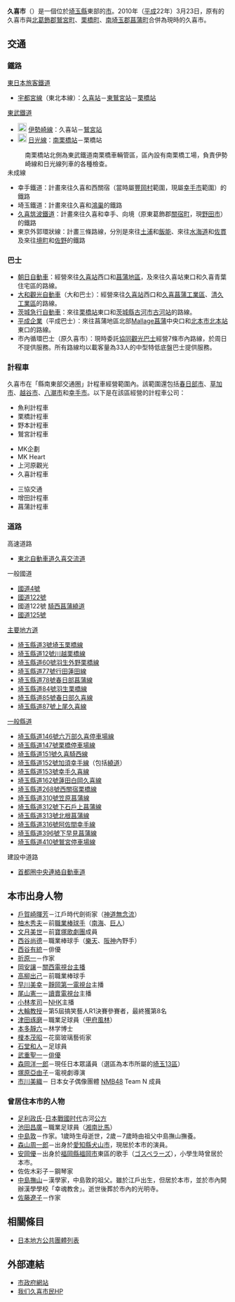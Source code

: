 {{日本都市
| 自治體名=久喜市
|圖像=[[File:Washimiyajinja_haiden.jpg|240px]]
|圖像說明=[[鷲宮神社|鷲宮神社]]（[[土師氏|土師]]之宮）
| 市章=[[File:Emblem_of_Kuki,_Saitama.svg|100px]]
| 日文原名=久喜市
| 平假名=くきし
| 羅馬字拼音=Kuki-shi
| 都道府縣=埼玉縣
| 支廳=
| 編號=11232-1
| 面積=82.40
| 邊界未定=
| 人口=154,368
| 統計時間=2010年8月1日
| 自治體=[[加須市|加須市]]、[[幸手市|幸手市]]、[[桶川市|桶川市]]、[[鴻巢市|鴻巢市]]、[[蓮田市|蓮田市]]、[[杉戶町|杉戶町]]、[[白岡市|白岡市]]、[[宮代町|宮代町]]<br />'''[[茨城縣|茨城縣]]'''：[[古河市|古河市]]、[[五霞町|五霞町]]
| 樹=
| 花=
| 鳥=
| 其他象徵物=
| 其他象徵=
| 郵遞區號=346-8501
| 所在地=久喜市大字下早見85-3
| 電話號碼=480-22-1111
| 外部連結=http://www.city.kuki.lg.jp/index.html
| 經度=
| 緯度=
| 地圖=[[File:Kuki_in_Saitama_Prefecture_Ja.svg|250px]]
| 註記= 
}}
'''久喜市'''（{{jpn|j=久喜市|hg=くきし|rm=Kuki shi|f=y}}）是一個位於[[埼玉縣|埼玉縣]]東部的[[市|市]]。2010年（[[平成|平成]]22年）3月23日，原有的久喜市與[[北葛飾郡|北葛飾郡]][[鷲宮町|鷲宮町]]、[[栗橋町|栗橋町]]、[[南埼玉郡|南埼玉郡]][[菖蒲町|菖蒲町]]合併為現時的久喜市。

== 交通 ==
=== 鐵路 ===
; [[東日本旅客鐵道|東日本旅客鐵道]]
* [[宇都宮線|宇都宮線]]（東北本線）：[[久喜站|久喜站]]－[[東鷲宮站|東鷲宮站]]－[[栗橋站|栗橋站]]
; [[東武鐵道|東武鐵道]]
* [[File:Tobu_Isesaki_Line_(TI)_symbol.svg|20px]] [[伊勢崎線|伊勢崎線]]：久喜站－[[鷲宮站|鷲宮站]]
* [[File:Tobu_Nikko_Line_(TN)_symbol.svg|20px]] [[日光線_(東武鐵道)|日光線]]：[[南栗橋站|南栗橋站]]－栗橋站
: 南栗橋站北側為東武鐵道南栗橋車輛管區，區內設有南栗橋工場，負責伊勢崎線和日光線列車的各種檢查。
; 未成線
* 幸手鐵道：計畫來往久喜和西關宿（當時屬[[豐岡村_(埼玉縣)|豐岡村]]範圍，現屬[[幸手市|幸手市]]範圍）的鐵路
* 埼玉鐵道：計畫來往久喜和[[鴻巢站|鴻巢]]的鐵路
* [[久喜筑波鐵道|久喜筑波鐵道]]：計畫來往久喜和幸手、向境（原東葛飾郡[[關宿町|關宿町]]，現[[野田市|野田市]]）的鐵路
* 東京外郭環狀線：計畫三條路線，分別是來往[[土浦站|土浦]]和[[飯能站|飯能]]、來往[[水海道站|水海道]]和[[佐貫站|佐貫]]及來往[[境町|境町]]和[[佐野站|佐野]]的鐵路

=== 巴士 ===
* [[朝日自動車|朝日自動車]]：經營來往[[久喜站|久喜站]]西口和[[菖蒲町|菖蒲地區]]，及來往久喜站東口和久喜青葉住宅區的路線。
* [[大和觀光自動車|大和觀光自動車]]（大和巴士）：經營來往[[久喜站|久喜站]]西口和[[久喜菖蒲工業區|久喜菖蒲工業區]]、[[清久工業區|清久工業區]]的路線。
* [[茨城急行自動車|茨城急行自動車]]：來往[[栗橋站|栗橋站]]東口和[[茨城縣|茨城縣]][[古河市|古河市]][[古河站_(日本)|古河站]]的路線。
* [[平成企業|平成企業]]（平成巴士）：來往菖蒲地區北部[[Mallage菖蒲|Mallage菖蒲]]中央口和[[北本市|北本市]][[北本站|北本站]]東口的路線。
* 市內循環巴士（原久喜市）：現時委託[[協同觀光巴士|協同觀光巴士]]經營7條市內路線，於周日不提供服務。所有路線均以載客量為33人的中型特低底盤巴士提供服務。

=== 計程車 ===
久喜市在「縣南東部交通圈」計程車經營範圍內。該範圍還包括[[春日部市|春日部市]]、[[草加市|草加市]]、[[越谷市|越谷市]]、[[八潮市|八潮市]]和[[幸手市|幸手市]]。以下是在該區經營的計程車公司：
{{col-begin|width=100%}}
{{col-3}}
* 魚利計程車
* 栗橋計程車
* 野本計程車
* 鷲宮計程車
{{col-3}}
* MK企劃
* MK Heart
* 上河原觀光
* 久喜計程車
{{col-3}}
* 三協交通
* 增田計程車
* 菖蒲計程車
{{col-end}}

=== 道路 ===
; 高速道路
* [[東北自動車道|東北自動車道]][[久喜交流道|久喜交流道]]
; 一般國道
* [[國道4號_(日本)|國道4號]] 
* [[國道122號|國道122號]] 
* 國道122號 [[騎西菖蒲繞道|騎西菖蒲繞道]]
* [[國道125號|國道125號]] 
; [[主要地方道|主要地方道]]
* [[埼玉縣道3號埼玉栗橋線|埼玉縣道3號埼玉栗橋線]]
* [[埼玉縣道12號川越栗橋線|埼玉縣道12號川越栗橋線]]
* [[埼玉縣道60號羽生外野栗橋線|埼玉縣道60號羽生外野栗橋線]]
* [[埼玉縣道77號行田蓮田線|埼玉縣道77號行田蓮田線]]
* [[埼玉縣道78號春日部菖蒲線|埼玉縣道78號春日部菖蒲線]]
* [[埼玉縣道84號羽生栗橋線|埼玉縣道84號羽生栗橋線]]
* [[埼玉縣道85號春日部久喜線|埼玉縣道85號春日部久喜線]]
* [[埼玉縣道87號上尾久喜線|埼玉縣道87號上尾久喜線]]
; [[一般縣道|一般縣道]]
* [[埼玉縣道146號六万部久喜停車場線|埼玉縣道146號六万部久喜停車場線]]
* [[埼玉縣道147號栗橋停車場線|埼玉縣道147號栗橋停車場線]]
* [[埼玉縣道151號久喜騎西線|埼玉縣道151號久喜騎西線]]
* [[埼玉縣道152號加須幸手線|埼玉縣道152號加須幸手線]]（包括[[埼玉縣道152號加須幸手線繞道|繞道]]）
* [[埼玉縣道153號幸手久喜線|埼玉縣道153號幸手久喜線]]
* [[埼玉縣道162號蓮田白岡久喜線|埼玉縣道162號蓮田白岡久喜線]]
* [[埼玉縣道268號西關宿栗橋線|埼玉縣道268號西關宿栗橋線]]
* [[埼玉縣道310號笠原菖蒲線|埼玉縣道310號笠原菖蒲線]]
* [[埼玉縣道312號下石戶上菖蒲線|埼玉縣道312號下石戶上菖蒲線]]
* [[埼玉縣道313號北根菖蒲線|埼玉縣道313號北根菖蒲線]]
* [[埼玉縣道316號阿佐間幸手線|埼玉縣道316號阿佐間幸手線]]
* [[埼玉縣道396號下早見菖蒲線|埼玉縣道396號下早見菖蒲線]]
* [[埼玉縣道410號鷲宮停車場線|埼玉縣道410號鷲宮停車場線]]
; 建設中道路
* [[首都圈中央連絡自動車道|首都圈中央連絡自動車道]]

== 本市出身人物 ==
* [[戶賀崎暉芳|戶賀崎暉芳]]－江戶時代劍術家（[[神道無念流|神道無念流]]）
* [[柚木秀夫|柚木秀夫]]－前[[職業棒球手|職業棒球手]]（[[福岡軟體銀行鷹|南海]]、[[讀賣巨人|巨人]]）
* [[文月美世|文月美世]]－前[[寶塚歌劇團|寶塚歌劇團]]成員
* [[西谷尚德|西谷尚德]]－職業棒球手（[[東北樂天金鷹|樂天]]、[[阪神虎|阪神]]內野手）
* [[西谷有統|西谷有統]]－俳優
* [[折原一|折原一]]－作家
* [[岡安讓|岡安讓]]－[[關西電視台|關西電視台]][[新聞主播|主播]]
* [[高柳出己|高柳出己]]－前職業棒球手
* [[早川美幸|早川美幸]]－[[靜岡第一電視台|靜岡第一電視台]]主播
* [[尾山憲一|尾山憲一]]－[[讀賣電視台|讀賣電視台]]主播
* [[小林孝司|小林孝司]]－[[日本放送協會|NHK]]主播
* [[大輪教授|大輪教授]]－第5屆搞笑藝人R1決賽參賽者，最終獲第8名
* [[津田琢磨|津田琢磨]]－職業足球員（[[甲府風林|甲府風林]]）
* [[本多靜六|本多靜六]]－林学博士
* [[榎本茂昭|榎本茂昭]]－花窗玻璃藝術家
* [[石堂和人|石堂和人]]－足球員
* [[武重聖一|武重聖一]]－[[俳優|俳優]]
* [[森岡洋一郎|森岡洋一郎]]－現任日本眾議員（選區為本市所屬的[[埼玉13區|埼玉13區]]）
* [[塚原亞由子|塚原亞由子]]－電視劇導演
* [[市川美織|市川美織]]－ 日本女子偶像團體 [[NMB48|NMB48]] Team N 成員

=== 曾居住本市的人物 ===
*[[足利政氏|足利政氏]]-[[日本戰國时代|日本戰國时代]]古河[[公方|公方]]
* [[池田昌廣|池田昌廣]]－職業足球員（[[湘南比馬|湘南比馬]]）
* [[中島敦|中島敦]]－作家。1歲時生母逝世，2歲－7歲時由祖父中島撫山撫養。
* [[森山周一郎|森山周一郎]]－出身於[[愛知縣|愛知縣]][[犬山市|犬山市]]，現居於本市的演員。
* [[安岡優|安岡優]]－出身於[[福岡縣|福岡縣]][[福岡市|福岡市]]東區的歌手（[[ゴスペラーズ|ゴスペラーズ]]），小學生時曾居於本市。
* 佐佐木彩子－鋼琴家
* [[中島撫山|中島撫山]]－漢學家，中島敦的祖父。雖於江戶出生，但居於本市，並於市內開辦漢學學校「幸魂教舍」。逝世後葬於市內的光明寺。
* [[佐藤遼子|佐藤遼子]]－作家

== 相關條目 ==
{{Commonscat|Kuki, Saitama}}
* [[日本地方公共團體列表|日本地方公共團體列表]]

== 外部連結 ==
* [http://www.city.kuki.lg.jp/index.html 市政府網站] {{Wayback|url=http://www.city.kuki.lg.jp/index.html |date=20201016204621 }}{{ja}}
* [http://kuki-shimin.com/ 我们久喜市民HP]{{Wayback|url=http://kuki-shimin.com/ |date=20100209040112 }}{{ja}}

{{埼玉縣}}{{Authority control}}